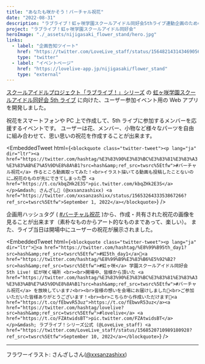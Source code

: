 ```yaml
---
title: "あなたも咲かそう！バーチャル祝花"
date: "2022-08-31"
description: "ラブライブ！虹ヶ咲学園スクールアイドル同好会5thライブ連動企画のためのWebアプリを開発しました。"
project: "ラブライブ！虹ヶ咲学園スクールアイドル同好会"
heroImage: "./_assets/nijigasaki_flower_stand/hero.jpg"
links:
  - label: "企画告知ツイート"
    href: "https://twitter.com/LoveLive_staff/status/1564821431434690560?s=20&t=wZaEu7HNRB5SmZgFcz_e4g"
    type: "twitter"
  - label: "イベントページ"
    href: "https://lovelive-app.jp/nijigasaki/flower_stand"
    type: "external"
---
```



[スクールアイドルプロジェクト「ラブライブ！」シリーズ](https://lovelive-anime.jp/) の [虹ヶ咲学園スクールアイドル同好会 5th ライブ](https://www.lovelive-anime.jp/nijigasaki/sp_5thlive.php) に向けた、ユーザー参加イベント用の Web アプリを開発しました。

祝花をスマートフォンや PC 上で作成して、5th ライブに参加するメンバーを応援するイベントです。
ユーザーは花、メンバー、小物など様々なパーツを自由に組み合わせて、思い思いの祝花を作成することが出来ます。

<EmbeddedTweet
  html={`<blockquote class="twitter-tweet"><p lang="ja" dir="ltr"><a href="https://twitter.com/hashtag/%E3%83%90%E3%83%BC%E3%83%81%E3%83%A3%E3%83%AB%E7%A5%9D%E8%8A%B1?src=hash&amp;ref_src=twsrc%5Etfw">#バーチャル祝花</a> 作るところ動画取ってみた！<br>イラスト描いてる動画も投稿したことないのに…祝花のものが先にできてしまった😇 <a href="https://t.co/kbqZHk2E3S">pic.twitter.com/kbqZHk2E3S</a></p>&mdash; さんざし🍒 (@xxsanzashixx) <a href="https://twitter.com/xxsanzashixx/status/1565326433353867266?ref_src=twsrc%5Etfw">September 1, 2022</a></blockquote>`}
/>

企画用ハッシュタグ ( [#バーチャル祝花](https://twitter.com/search?q=%23%E3%83%90%E3%83%BC%E3%83%81%E3%83%A3%E3%83%AB%E7%A5%9D%E8%8A%B1&src=typed_query&f=live) )から、作成・共有された祝花の画像を見ることが出来ます（素朴なものからアート的なものまであって、楽しい）。
また、ライブ当日は開場中にユーザーの祝花が展示されました。

<EmbeddedTweet
  html={`<blockquote class="twitter-tweet"><p lang="ja" dir="ltr">🌈<a href="https://twitter.com/hashtag/%E8%99%B95th_day1?src=hash&amp;ref_src=twsrc%5Etfw">#虹5th_day1</a>🌈<a href="https://twitter.com/hashtag/%E8%99%B9%E3%83%B6%E5%92%B2?src=hash&amp;ref_src=twsrc%5Etfw">#虹ヶ咲</a> 学園スクールアイドル同好会 5th Live! 虹が咲く場所 <br><br>開場中、皆様から頂いた <a href="https://twitter.com/hashtag/%E3%83%90%E3%83%BC%E3%83%81%E3%83%A3%E3%83%AB%E7%A5%9D%E8%8A%B1?src=hash&amp;ref_src=twsrc%5Etfw">#バーチャル祝花</a> を放映しています♪<br><br>皆様の想いを会場にお届けしました💓<br>ご参加いただいた皆様ありがとうございます！<br><br>こちらから作成いただけます💐<a href="https://t.co/fEbwvR53uz">https://t.co/fEbwvR53uz</a><a href="https://twitter.com/hashtag/lovelive?src=hash&amp;ref_src=twsrc%5Etfw">#lovelive</a> <a href="https://t.co/FZAtwidsBT">pic.twitter.com/FZAtwidsBT</a></p>&mdash; ラブライブ！シリーズ公式 (@LoveLive_staff) <a href="https://twitter.com/LoveLive_staff/status/1568520710989180928?ref_src=twsrc%5Etfw">September 10, 2022</a></blockquote>`}
/>

---

フラワーイラスト: さんざしさん([@xxsanzashixx](https://twitter.com/xxsanzashixx))
